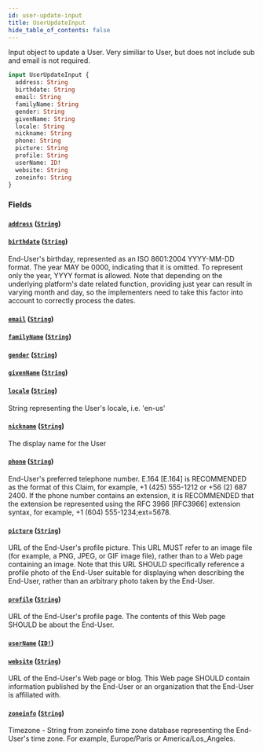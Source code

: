 ```yaml
---
id: user-update-input
title: UserUpdateInput
hide_table_of_contents: false
---
```



Input object to update a User.
Very similiar to User, but does not include sub and email is not required.

```graphql
input UserUpdateInput {
  address: String
  birthdate: String
  email: String
  familyName: String
  gender: String
  givenName: String
  locale: String
  nickname: String
  phone: String
  picture: String
  profile: String
  userName: ID!
  website: String
  zoneinfo: String
}
```


### Fields

#### [`address`](#) ([`String`](/developers/shared-apis/adminidentity-api/graphql/reference/scalars/string))




#### [`birthdate`](#) ([`String`](/developers/shared-apis/adminidentity-api/graphql/reference/scalars/string))

End-User's birthday, represented as an ISO 8601:2004 YYYY-MM-DD format. The
year MAY be 0000, indicating that it is omitted. To represent only the year,
YYYY format is allowed. Note that depending on the underlying platform's date
related function, providing just year can result in varying month and day, so
the implementers need to take this factor into account to correctly process the dates.


#### [`email`](#) ([`String`](/developers/shared-apis/adminidentity-api/graphql/reference/scalars/string))




#### [`familyName`](#) ([`String`](/developers/shared-apis/adminidentity-api/graphql/reference/scalars/string))




#### [`gender`](#) ([`String`](/developers/shared-apis/adminidentity-api/graphql/reference/scalars/string))




#### [`givenName`](#) ([`String`](/developers/shared-apis/adminidentity-api/graphql/reference/scalars/string))




#### [`locale`](#) ([`String`](/developers/shared-apis/adminidentity-api/graphql/reference/scalars/string))

String representing the User's locale, i.e. 'en-us'


#### [`nickname`](#) ([`String`](/developers/shared-apis/adminidentity-api/graphql/reference/scalars/string))

The display name for the User


#### [`phone`](#) ([`String`](/developers/shared-apis/adminidentity-api/graphql/reference/scalars/string))

End-User's preferred telephone number. E.164 [E.164] is RECOMMENDED as the
format of this Claim, for example, +1 (425) 555-1212 or +56 (2) 687 2400. If
the phone number contains an extension, it is RECOMMENDED that the extension
be represented using the RFC 3966 [RFC3966] extension syntax, for example, +1
(604) 555-1234;ext=5678.


#### [`picture`](#) ([`String`](/developers/shared-apis/adminidentity-api/graphql/reference/scalars/string))

URL of the End-User's profile picture. This URL MUST refer to an image file
(for example, a PNG, JPEG, or GIF image file), rather than to a Web page
containing an image. Note that this URL SHOULD specifically reference a
profile photo of the End-User suitable for displaying when describing the
End-User, rather than an arbitrary photo taken by the End-User.


#### [`profile`](#) ([`String`](/developers/shared-apis/adminidentity-api/graphql/reference/scalars/string))

URL of the End-User's profile page. The contents of this Web page SHOULD be about the End-User.


#### [`userName`](#) ([`ID!`](/developers/shared-apis/adminidentity-api/graphql/reference/scalars/id))




#### [`website`](#) ([`String`](/developers/shared-apis/adminidentity-api/graphql/reference/scalars/string))

URL of the End-User's Web page or blog. This Web page SHOULD contain
information published by the End-User or an organization that the End-User is
affiliated with.


#### [`zoneinfo`](#) ([`String`](/developers/shared-apis/adminidentity-api/graphql/reference/scalars/string))

Timezone - String from zoneinfo time zone database representing the End-User's
time zone. For example, Europe/Paris or America/Los_Angeles.




